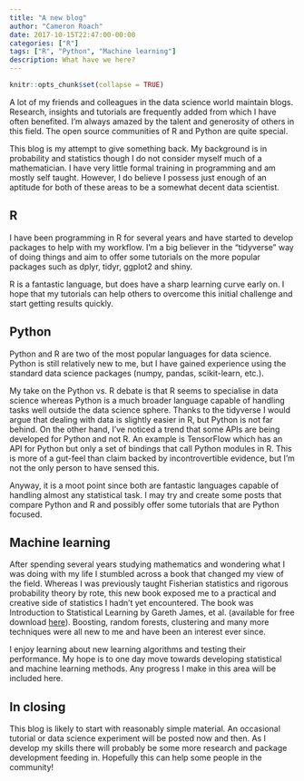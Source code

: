 ```yaml
---
title: "A new blog"
author: "Cameron Roach"
date: 2017-10-15T22:47:00-00:00
categories: ["R"]
tags: ["R", "Python", "Machine learning"]
description: What have we here?
---
```


```r
knitr::opts_chunk$set(collapse = TRUE)
```

A lot of my friends and colleagues in the data science world maintain blogs. Research, insights and tutorials are frequently added from which I have often benefited. I'm always amazed by the talent and generosity of others in this field. The open source communities of R and Python are quite special.

This blog is my attempt to give something back. My background is in probability and statistics though I do not consider myself much of a mathematician. I have very little formal training in programming and am mostly self taught. However, I do believe I possess just enough of an aptitude for both of these areas to be a somewhat decent data scientist.

## R

I have been programming in R for several years and have started to develop packages to help with my workflow. I'm a big believer in the "tidyverse" way of doing things and aim to offer some tutorials on the more popular packages such as dplyr, tidyr, ggplot2 and shiny.

R is a fantastic language, but does have a sharp learning curve early on. I hope that my tutorials can help others to overcome this initial challenge and start getting results quickly.

## Python

Python and R are two of the most popular languages for data science. Python is still relatively new to me, but I have gained experience using the standard data science packages (numpy, pandas, scikit-learn, etc.).

My take on the Python vs. R debate is that R seems to specialise in data science whereas Python is a much broader language capable of handling tasks well outside the data science sphere. Thanks to the tidyverse I would argue that dealing with data is slightly easier in R, but Python is not far behind. On the other hand, I've noticed a trend that some APIs are being developed for Python and not R. An example is TensorFlow which has an API for Python but only a set of bindings that call Python modules in R. This is more of a gut-feel than claim backed by incontrovertible evidence, but I'm not the only person to have sensed this.

Anyway, it is a moot point since both are fantastic languages capable of handling almost any statistical task. I may try and create some posts that compare Python and R and possibly offer some tutorials that are Python focused.

## Machine learning

After spending several years studying mathematics and wondering what I was doing with my life I stumbled across a book that changed my view of the field. Whereas I was previously taught Fisherian statistics and rigorous probability theory by rote, this new book exposed me to a practical and creative side of statistics I hadn't yet encountered. The book was Introduction to Statistical Learning by Gareth James, et al. (available for free download [here](http://www-bcf.usc.edu/~gareth/ISL/)). Boosting, random forests, clustering and many more techniques were all new to me and have been an interest ever since.

I enjoy learning about new learning algorithms and testing their performance. My hope is to one day move towards developing statistical and machine learning methods. Any progress I make in this area will be included here.

## In closing

This blog is likely to start with reasonably simple material. An occasional tutorial or data science experiment will be posted now and then. As I develop my skills there will probably be some more research and package development feeding in. Hopefully this can help some people in the community!